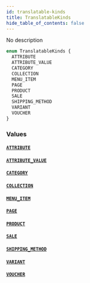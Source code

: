 ```yaml
---
id: translatable-kinds
title: TranslatableKinds
hide_table_of_contents: false
---
```


No description

```graphql
enum TranslatableKinds {
  ATTRIBUTE
  ATTRIBUTE_VALUE
  CATEGORY
  COLLECTION
  MENU_ITEM
  PAGE
  PRODUCT
  SALE
  SHIPPING_METHOD
  VARIANT
  VOUCHER
}
```

### Values

#### [`ATTRIBUTE`](#)

#### [`ATTRIBUTE_VALUE`](#)

#### [`CATEGORY`](#)

#### [`COLLECTION`](#)

#### [`MENU_ITEM`](#)

#### [`PAGE`](#)

#### [`PRODUCT`](#)

#### [`SALE`](#)

#### [`SHIPPING_METHOD`](#)

#### [`VARIANT`](#)

#### [`VOUCHER`](#)
